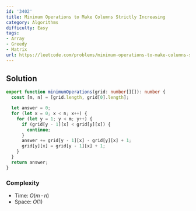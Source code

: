 ```yaml
---
id: '3402'
title: Minimum Operations to Make Columns Strictly Increasing
category: Algorithms
difficulty: Easy
tags:
- Array
- Greedy
- Matrix
url: https://leetcode.com/problems/minimum-operations-to-make-columns-strictly-increasing
---
```


## Solution

```typescript filename="solution.ts" copy
export function minimumOperations(grid: number[][]): number {
  const [m, n] = [grid.length, grid[0].length];

  let answer = 0;
  for (let x = 0; x < n; x++) {
    for (let y = 1; y < m; y++) {
      if (grid[y - 1][x] < grid[y][x]) {
        continue;
      }
      answer += grid[y - 1][x] - grid[y][x] + 1;
      grid[y][x] = grid[y - 1][x] + 1;
    }
  }
  return answer;
}
```

### Complexity

- Time: $O(m \cdot n)$
- Space: $O(1)$

